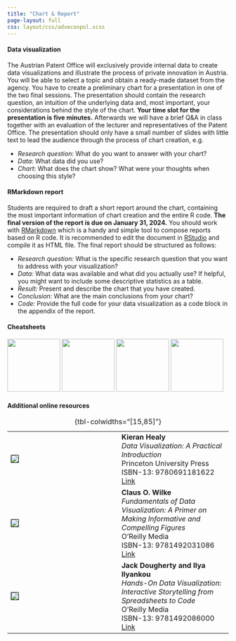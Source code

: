 ```yaml
---
title: "Chart & Report"
page-layout: full
css: layout/css/adveconpol.scss
---
```


#### Data visualization

The Austrian Patent Office will exclusively provide internal data to create data visualizations and illustrate the process of private innovation in Austria. You will be able to select a topic and obtain a ready-made dataset from the agency. You have to create a preliminary chart for a presentation in one of the two final sessions. The presentation should contain the research question, an intuition of the underlying data and, most important, your considerations behind the style of the chart. **Your time slot for the presentation is five minutes.** Afterwards we will have a brief Q&A in class together with an evaluation of the lecturer and representatives of the Patent Office. The presentation should only have a small number of slides with little text to lead the audience through the process of chart creation, e.g.

- *Research question*: What do you want to answer with your chart? 
- *Data*: What data did you use?
- *Chart*: What does the chart show? What were your thoughts when choosing this style?

#### RMarkdown report

Students are required to draft a short report around the chart, containing the most important information of chart creation and the entire R code. **The final version of the report is due on January 31, 2024.** You should work with [RMarkdown](https://rmarkdown.rstudio.com/index.html) which is a handy and simple tool to compose reports based on R code. It is recommended to edit the document in [RStudio](https://posit.co) and compile it as HTML file. The final report should be structured as follows:

- *Research question:* What is the specific research question that you want to address with your visualization?
- *Data:* What data was available and what did you actually use? If helpful, you might want to include some descriptive statistics as a table.
- *Result:* Present and describe the chart that you have created.
- *Conclusion*: What are the main conclusions from your chart? 
- *Code:* Provide the full code for your data visualization as a code block in the appendix of the report.

#### Cheatsheets

[![](data/img/tidyr.png){width=120}](data/cheatsheets/tidyr.pdf) [![](data/img/dplyr.png){width=120}](data/cheatsheets/dplyr.pdf) [![](data/img/ggplot2.png){width=120}](data/cheatsheets/ggplot.pdf) [![](data/img/rmarkdown.png){width=120}](data/cheatsheets/rmarkdown.pdf)

#### Additional online resources

::: {.recommended-lit }
|   |   |
|--------|--------|
| ![](data/img/healy.jpg){style="border: 0.5px solid black"} | **Kieran Healy** <br> *Data Visualization: A Practical Introduction* <br> Princeton University Press <br> ISBN-13: 9780691181622 <br> [Link](https://socviz.co/index.html#preface) |
| ![](data/img/wilke.png){style="border: 0.5px solid black"} | **Claus O. Wilke** <br> *Fundamentals of Data Visualization: A Primer on Making Informative and Compelling Figures* <br> O'Reilly Media <br> ISBN-13: 9781492031086 <br> [Link](https://clauswilke.com/dataviz/) |
| ![](data/img/dougherty.jpg){style="border: 0.5px solid black"} | **Jack Dougherty and Ilya Ilyankou** <br> *Hands-On Data Visualization: Interactive Storytelling from Spreadsheets to Code* <br> O'Reilly Media <br> ISBN-13: 9781492086000 <br> [Link](https://handsondataviz.org) |
: {tbl-colwidths="[15,85]"}
:::